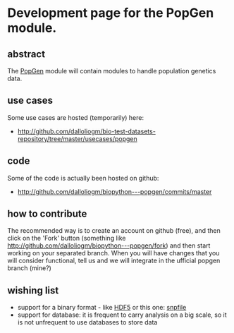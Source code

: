 =Development page for the PopGen module.=

==abstract==
The [[PopGen]] module will contain modules to handle population genetics data.

==use cases==
Some use cases are hosted (temporarily) here:
* http://github.com/dalloliogm/bio-test-datasets-repository/tree/master/usecases/popgen

==code==
Some of the code is actually been hosted on github:
* http://github.com/dalloliogm/biopython---popgen/commits/master

==how to contribute==
The recommended way is to create an account on github (free), and then click on the 'Fork' button (something like http://github.com/dalloliogm/biopython---popgen/fork) and then start working on your separated branch.
When you will have changes that you will consider functional, tell us and we will integrate in the ufficial popgen branch (mine?)

==wishing list==
* support for a binary format - like [http://www.pytables.org HDF5]  or this one: [http://lists.open-bio.org/pipermail/biopython/2008-December/004830.html snpfile]
* support for database: it is frequent to carry analysis on a big scale, so it is not unfrequent to use databases to store data